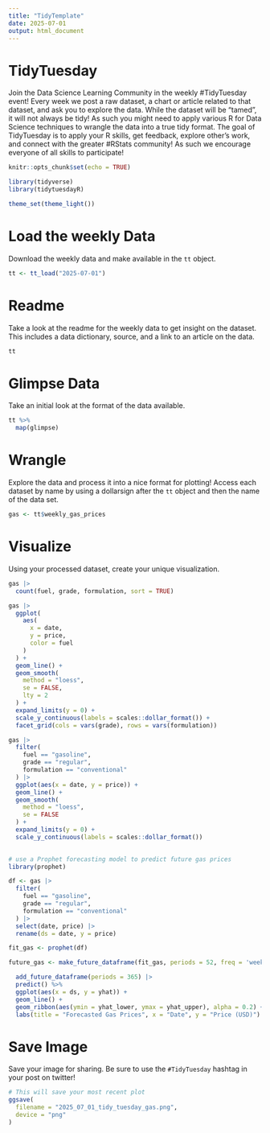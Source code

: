```yaml
---
title: "TidyTemplate"
date: 2025-07-01
output: html_document
---
```


# TidyTuesday

Join the Data Science Learning Community in the weekly #TidyTuesday event!
Every week we post a raw dataset, a chart or article related to that dataset, and ask you to explore the data.
While the dataset will be “tamed”, it will not always be tidy! As such you might need to apply various R for Data Science techniques to wrangle the data into a true tidy format.
The goal of TidyTuesday is to apply your R skills, get feedback, explore other’s work, and connect with the greater #RStats community!
As such we encourage everyone of all skills to participate!

```r
knitr::opts_chunk$set(echo = TRUE)
```

```r
library(tidyverse)
library(tidytuesdayR)

theme_set(theme_light())
```

# Load the weekly Data

Download the weekly data and make available in the `tt` object.

```r
tt <- tt_load("2025-07-01")
```


# Readme

Take a look at the readme for the weekly data to get insight on the dataset.
This includes a data dictionary, source, and a link to an article on the data.

```r
tt
```


# Glimpse Data

Take an initial look at the format of the data available.

```r
tt %>% 
  map(glimpse)
```

# Wrangle

Explore the data and process it into a nice format for plotting! Access each dataset by name by using a dollarsign after the `tt` object and then the name of the data set.

```r

gas <- tt$weekly_gas_prices

```


# Visualize

Using your processed dataset, create your unique visualization.

```r

gas |>
  count(fuel, grade, formulation, sort = TRUE)

gas |>
  ggplot(
    aes(
      x = date, 
      y = price,
      color = fuel
    )
  ) +
  geom_line() +
  geom_smooth(
    method = "loess",
    se = FALSE,
    lty = 2
  ) +
  expand_limits(y = 0) +
  scale_y_continuous(labels = scales::dollar_format()) +
  facet_grid(cols = vars(grade), rows = vars(formulation))

gas |>
  filter(
    fuel == "gasoline",
    grade == "regular",
    formulation == "conventional"
  ) |>
  ggplot(aes(x = date, y = price)) +
  geom_line() +
  geom_smooth(
    method = "loess",
    se = FALSE
  ) +
  expand_limits(y = 0) +
  scale_y_continuous(labels = scales::dollar_format())
  
```

```r

# use a Prophet forecasting model to predict future gas prices
library(prophet)

df <- gas |>
  filter(
    fuel == "gasoline",
    grade == "regular",
    formulation == "conventional"
  ) |>
  select(date, price) |>
  rename(ds = date, y = price)

fit_gas <- prophet(df)

future_gas <- make_future_dataframe(fit_gas, periods = 52, freq = 'week')

  add_future_dataframe(periods = 365) |>
  predict() %>%
  ggplot(aes(x = ds, y = yhat)) +
  geom_line() +
  geom_ribbon(aes(ymin = yhat_lower, ymax = yhat_upper), alpha = 0.2) +
  labs(title = "Forecasted Gas Prices", x = "Date", y = "Price (USD)")

```


# Save Image

Save your image for sharing. Be sure to use the `#TidyTuesday` hashtag in your post on twitter! 

```r
# This will save your most recent plot
ggsave(
  filename = "2025_07_01_tidy_tuesday_gas.png",
  device = "png"
)
```
